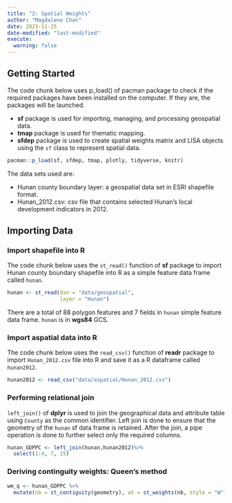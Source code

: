 ```yaml
---
title: "2: Spatial Weights"
author: "Magdalene Chan"
date: 2023-11-25
date-modified: "last-modified"
execute: 
  warning: false
---
```



## Getting Started

The code chunk below uses p_load() of pacman package to check if the required packages have been installed on the computer. If they are, the packages will be launched.

-   **sf** package is used for importing, managing, and processing geospatial data.
-   **tmap** package is used for thematic mapping.
-   **sfdep** package is used to create spatial weights matrix and LISA objects using the `sf` class to represent spatial data.

```r
pacman::p_load(sf, sfdep, tmap, plotly, tidyverse, knitr)
```

The data sets used are:

-   Hunan county boundary layer: a geospatial data set in ESRI shapefile format.
-   Hunan_2012.csv: csv file that contains selected Hunan's local development indicators in 2012.

## Importing Data

### Import shapefile into R

The code chunk below uses the `st_read()` function of **sf** package to import Hunan county boundary shapefile into R as a simple feature data frame called `hunan`.

```r
hunan <- st_read(dsn = "data/geospatial", 
                 layer = "Hunan")
```

There are a total of 88 polygon features and 7 fields in `hunan` simple feature data frame. `hunan` is in **wgs84** GCS.

### Import aspatial data into R

The code chunk below uses the `read_csv()` function of **readr** package to import `Hunan_2012.csv` file into R and save it as a R dataframe called `hunan2012`.

```r
hunan2012 <- read_csv("data/aspatial/Hunan_2012.csv")
```

### Performing relational join

`left_join()` of **dplyr** is used to join the geographical data and attribute table using `County` as the common identifier. Left join is done to ensure that the geometry of the `hunan` sf data frame is retained. After the join, a pipe operation is done to further select only the required columns. 

```r
hunan_GDPPC <- left_join(hunan,hunan2012)%>%
  select(1:4, 7, 15)
```

### Deriving continguity weights: Queen's method

```r
wm_q <- hunan_GDPPC %>%
  mutate(nb = st_contiguity(geometry), wt = st_weights(nb, style = "W"), .before=1)
```


